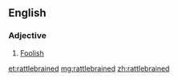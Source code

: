 ==English==

===Adjective===
{{en-adj}}
# [[foolish|Foolish]]

[[et:rattlebrained]]
[[mg:rattlebrained]]
[[zh:rattlebrained]]